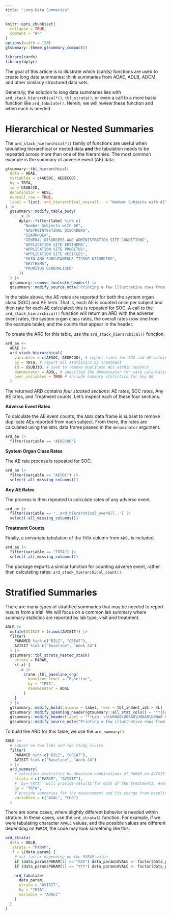 ```yaml
---
title: "Long Data Summaries"
---
```


```r
knitr::opts_chunk$set(
  collapse = TRUE,
  comment = "#>"
)
options(width = 120)
gtsummary::theme_gtsummary_compact()
```

```r
library(cards)
library(dplyr)
```

The goal of this article is to illustrate which {cards} functions are used to create long data summaries: think summaries from ADAE, ADLB, ADCM, and other similarly structured data sets.

Generally, the solution to long data summaries lies with `ard_stack_hierarchical*()`, `tbl_strata()`, or even a call to a more basic function like `ard_tabulate()`. Herein, we will review these function and when each is needed.

# Hierarchical or Nested Summaries

The `ard_stack_hierarchical*()` family of functions are useful when tabulating hierarchical or nested data **and** the tabulation needs to be repeated across more than one of the hierarchies.
The most common example is the summary of adverse event (AE) data.

```r
gtsummary::tbl_hierarchical(
  data = ADAE,
  variables = c(AESOC, AEDECOD),
  by = TRTA,
  id = USUBJID,
  denominator = ADSL,
  overall_row = TRUE,
  label = list(..ard_hierarchical_overall.. = "Number Subjects with AE")
) |>
  gtsummary::modify_table_body(
    ~ .x |>
      dplyr::filter(label %in% c(
        "Number Subjects with AE",
        "GASTROINTESTINAL DISORDERS",
        "DIARRHOEA",
        "GENERAL DISORDERS AND ADMINISTRATION SITE CONDITIONS",
        "APPLICATION SITE ERYTHEMA",
        "APPLICATION SITE PRURITUS",
        "APPLICATION SITE VESICLES",
        "SKIN AND SUBCUTANEOUS TISSUE DISORDERS",
        "ERYTHEMA",
        "PRURITUS GENERALISED"
      ))
  ) |>
  gtsummary::remove_footnote_header() |>
  gtsummary::modify_source_note("Printing a few illustrative rows from the full table.")
```

In the table above, the AE _rates_ are reported for both the system organ class (SOC) and AE term.
That is, each AE is counted once per subject and then rate for each AE calculated; this is repeated for SOC.
A call to the `ard_stack_hierarchical()` function will return an ARD with the adverse event rates, the system organ class rates, the overall rates (row one from the example table), and the counts that appear in the header.

To create the ARD for this table, use the `ard_stack_hierarchical()` function.

```r
ard_ae <-
  ADAE |>
  ard_stack_hierarchical(
    variables = c(AESOC, AEDECOD), # report rates for SOC and AE within SOC
    by = TRTA, # report all statistics by treatment
    id = USUBJID, # used to remove duplicate AEs within subject
    denominator = ADSL, # specified the denominator for rate calculations
    over_variables = TRUE # include summary statistics for Any AE
  )
```

The returned ARD contains _four stacked sections_: AE rates, SOC rates, Any AE rates, and Treatment counts.
Let's inspect each of these four sections.

**Adverse Event Rates**

To calculate the AE event counts, the `ADAE` data frame is subset to remove duplicate AEs reported from each subject.
From there, the rates are calculated using the `ADSL` data frame passed in the `denominator` argument.

```r
ard_ae |>
  filter(variable == "AEDECOD")
```

**System Organ Class Rates**

The AE rate process is repeated for SOC.

```r
ard_ae |>
  filter(variable == "AESOC") |>
  select(-all_missing_columns())
```

**Any AE Rates**

The process is then repeated to calculate rates of any adverse event.

```r
ard_ae |>
  filter(variable == "..ard_hierarchical_overall..") |>
  select(-all_missing_columns())
```

**Treatment Counts**

Finally, a univariate tabulation of the `TRTA` column from `ADSL` is included.

```r
ard_ae |>
  filter(variable == "TRTA") |>
  select(-all_missing_columns())
```

<!-- TODO: Convert this to a qmd and add an aside about the stack function makes calls to other functions. -->

The package exports a similar function for counting adverse event, rather than calculating rates: `ard_stack_hierarchical_count()`.

# Stratified Summaries

There are many types of stratified summaries that may be needed to report results from a trial.
We will focus on a common lab summary where summary statistics are reported by lab type, visit and treatment.

```r
ADLB |>
  mutate(AVISIT = trimws(AVISIT)) |>
  filter(
    PARAMCD %in% c("BILI", "CREAT"),
    AVISIT %in% c("Baseline", "Week 24")
  ) |>
  gtsummary::tbl_strata_nested_stack(
    strata = PARAM,
    \(.x) {
      .x |>
        crane::tbl_baseline_chg(
          baseline_level = "Baseline",
          by = "TRTA",
          denominator = ADSL
        )
    }
  ) |>
  gtsummary::modify_bold(columns = label, rows = tbl_indent_id1 > 0L) |>
  gtsummary::modify_spanning_header(gtsummary::all_stat_cols() ~ "**{level}**  \nN = {n}") |>
  gtsummary::modify_header(label = "**Lab  \n\U00A0\U00A0\U00A0\U00A0 Visit**") |>
  gtsummary::modify_source_note("Printing a few illustrative rows from the full table.")
```

To build the ARD for this table, we use the `ard_summary()`.

```r
ADLB |>
  # subset on two labs and two study visits
  filter(
    PARAMCD %in% c("BILI", "CREAT"),
    AVISIT %in% c("Baseline", "Week 24")
  ) |>
  ard_summary(
    # calculate statistics by observed combinations of PARAM on AVISIT
    strata = c("PARAM", "AVISIT"),
    # `by='TRTA'` will provide results for each of the treatments, even if unobserved
    by = "TRTA",
    # provide summaries for the measurement and its change from baseline
    variables = c("AVAL", "CHG")
  )
```

There are some cases, where slightly different behavior is needed within stratum.
In these cases, use the `ard_strata()` function.
For example, if we were tabulating character `AVALC` values, and the possible values are different depending on `PARAM`, the code may look something like this:

```r
ard_strata(
  data = ADLB,
  .strata = "PARAM",
  .f = \(data_param) {
    # set factor depending on the PARAM value
    if (data_param$PARAM[1] == "XXX") data_param$AVALC <- factor(data_param$AVALC, levels = c("No", "Yes"))
    if (data_param$PARAM[1] == "YYY") data_param$AVALC <- factor(data_param$AVALC, levels = c("Low", "High"))

    ard_tabulate(
      data_param,
      strata = "AVISIT", 
      by = "TRTA",
      variable = "AVALC"
    )
  }
)
```

